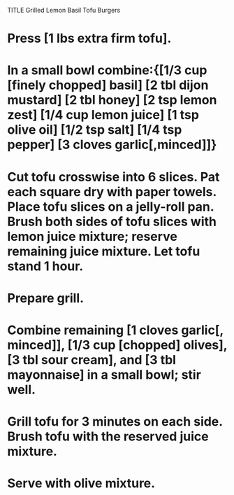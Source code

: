 TITLE Grilled Lemon Basil Tofu Burgers

# Press [1 lbs extra firm tofu]. 
# In a small bowl combine:{[1/3 cup [finely chopped] basil] [2 tbl dijon mustard] [2 tbl honey] [2 tsp lemon zest] [1/4 cup  lemon juice] [1 tsp olive oil] [1/2 tsp salt] [1/4 tsp pepper] [3 cloves garlic[,minced]]}
# Cut tofu crosswise into 6 slices. Pat each square dry with paper towels. Place tofu slices on a jelly-roll pan. Brush both sides of tofu slices with lemon juice mixture; reserve remaining juice mixture. Let tofu stand 1 hour.
# Prepare grill.
# Combine remaining [1 cloves garlic[, minced]], [1/3 cup [chopped] olives], [3 tbl sour cream], and [3 tbl mayonnaise] in a small bowl; stir well. 
# Grill tofu for 3 minutes on each side. Brush tofu with the reserved juice mixture.
# Serve with olive mixture.